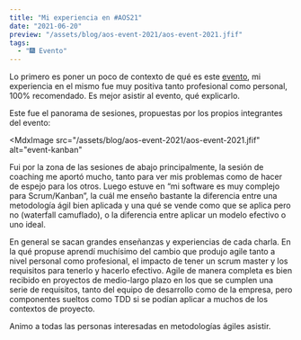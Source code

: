 ```yaml
---
title: "Mi experiencia en #AOS21"
date: "2021-06-20"
preview: "/assets/blog/aos-event-2021/aos-event-2021.jfif"
tags:
  - "🎆 Evento"
---
```


Lo primero es poner un poco de contexto de qué es este
[evento](https://www.eventbrite.es/o/agile-spain-33470548181), mi experiencia en
el mismo fue muy positiva tanto profesional como personal, 100% recomendado. Es
mejor asistir al evento, qué explicarlo.

Este fue el panorama de sesiones, propuestas por los propios integrantes del
evento:

<MdxImage
  src="/assets/blog/aos-event-2021/aos-event-2021.jfif"
  alt="event-kanban"
></MdxImage>

Fui por la zona de las sesiones de abajo principalmente, la sesión de coaching
me aportó mucho, tanto para ver mis problemas como de hacer de espejo para los
otros. Luego estuve en “mi software es muy complejo para Scrum/Kanban”, la cuál
me enseño bastante la diferencia entre una metodología ágil bien aplicada y una
qué se vende como que se aplica pero no (waterfall camuflado), o la diferencia
entre aplicar un modelo efectivo o uno ideal.

En general se sacan grandes enseñanzas y experiencias de cada charla. En la qué
propuse aprendí muchísimo del cambio que produjo agile tanto a nivel personal
como profesional, el impacto de tener un scrum master y los requisitos para
tenerlo y hacerlo efectivo. Agile de manera completa es bien recibido en
proyectos de medio-largo plazo en los que se cumplen una serie de requisitos,
tanto del equipo de desarrollo como de la empresa, pero componentes sueltos como
TDD si se podían aplicar a muchos de los contextos de proyecto.

Animo a todas las personas interesadas en metodologías ágiles asistir.

